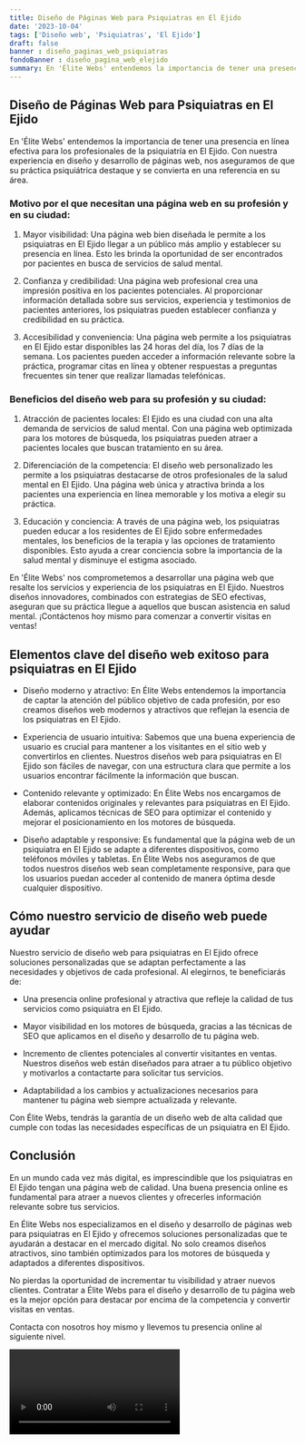 ```yaml
---
title: Diseño de Páginas Web para Psiquiatras en El Ejido
date: '2023-10-04'
tags: ['Diseño web', 'Psiquiatras', 'El Ejido']
draft: false
banner : diseño_paginas_web_psiquiatras
fondoBanner : diseño_pagina_web_elejido
summary: En 'Élite Webs' entendemos la importancia de tener una presencia en línea efectiva para los profesionales de la psiquiatría en El Ejido. Con nuestra experiencia en diseño y desarrollo de páginas web, nos aseguramos de que su práctica psiquiátrica destaque y se convierta en una referencia en su área.
---
```


## Diseño de Páginas Web para Psiquiatras en El Ejido

En 'Élite Webs' entendemos la importancia de tener una presencia en línea efectiva para los profesionales de la psiquiatría en El Ejido. Con nuestra experiencia en diseño y desarrollo de páginas web, nos aseguramos de que su práctica psiquiátrica destaque y se convierta en una referencia en su área.

### Motivo por el que necesitan una página web en su profesión y en su ciudad:

1. Mayor visibilidad: Una página web bien diseñada le permite a los psiquiatras en El Ejido llegar a un público más amplio y establecer su presencia en línea. Esto les brinda la oportunidad de ser encontrados por pacientes en busca de servicios de salud mental.

2. Confianza y credibilidad: Una página web profesional crea una impresión positiva en los pacientes potenciales. Al proporcionar información detallada sobre sus servicios, experiencia y testimonios de pacientes anteriores, los psiquiatras pueden establecer confianza y credibilidad en su práctica.

3. Accesibilidad y conveniencia: Una página web permite a los psiquiatras en El Ejido estar disponibles las 24 horas del día, los 7 días de la semana. Los pacientes pueden acceder a información relevante sobre la práctica, programar citas en línea y obtener respuestas a preguntas frecuentes sin tener que realizar llamadas telefónicas.

### Beneficios del diseño web para su profesión y su ciudad:

1. Atracción de pacientes locales: El Ejido es una ciudad con una alta demanda de servicios de salud mental. Con una página web optimizada para los motores de búsqueda, los psiquiatras pueden atraer a pacientes locales que buscan tratamiento en su área.

2. Diferenciación de la competencia: El diseño web personalizado les permite a los psiquiatras destacarse de otros profesionales de la salud mental en El Ejido. Una página web única y atractiva brinda a los pacientes una experiencia en línea memorable y los motiva a elegir su práctica.

3. Educación y conciencia: A través de una página web, los psiquiatras pueden educar a los residentes de El Ejido sobre enfermedades mentales, los beneficios de la terapia y las opciones de tratamiento disponibles. Esto ayuda a crear conciencia sobre la importancia de la salud mental y disminuye el estigma asociado.

En 'Élite Webs' nos comprometemos a desarrollar una página web que resalte los servicios y experiencia de los psiquiatras en El Ejido. Nuestros diseños innovadores, combinados con estrategias de SEO efectivas, aseguran que su práctica llegue a aquellos que buscan asistencia en salud mental. ¡Contáctenos hoy mismo para comenzar a convertir visitas en ventas!

<GifSeo />

<Cta />

## Elementos clave del diseño web exitoso para psiquiatras en El Ejido

- Diseño moderno y atractivo: En Élite Webs entendemos la importancia de captar la atención del público objetivo de cada profesión, por eso creamos diseños web modernos y atractivos que reflejan la esencia de los psiquiatras en El Ejido.

- Experiencia de usuario intuitiva: Sabemos que una buena experiencia de usuario es crucial para mantener a los visitantes en el sitio web y convertirlos en clientes. Nuestros diseños web para psiquiatras en El Ejido son fáciles de navegar, con una estructura clara que permite a los usuarios encontrar fácilmente la información que buscan.

- Contenido relevante y optimizado: En Élite Webs nos encargamos de elaborar contenidos originales y relevantes para psiquiatras en El Ejido. Además, aplicamos técnicas de SEO para optimizar el contenido y mejorar el posicionamiento en los motores de búsqueda.

- Diseño adaptable y responsive: Es fundamental que la página web de un psiquiatra en El Ejido se adapte a diferentes dispositivos, como teléfonos móviles y tabletas. En Élite Webs nos aseguramos de que todos nuestros diseños web sean completamente responsive, para que los usuarios puedan acceder al contenido de manera óptima desde cualquier dispositivo.

## Cómo nuestro servicio de diseño web puede ayudar

Nuestro servicio de diseño web para psiquiatras en El Ejido ofrece soluciones personalizadas que se adaptan perfectamente a las necesidades y objetivos de cada profesional. Al elegirnos, te beneficiarás de:

- Una presencia online profesional y atractiva que refleje la calidad de tus servicios como psiquiatra en El Ejido.

- Mayor visibilidad en los motores de búsqueda, gracias a las técnicas de SEO que aplicamos en el diseño y desarrollo de tu página web.

- Incremento de clientes potenciales al convertir visitantes en ventas. Nuestros diseños web están diseñados para atraer a tu público objetivo y motivarlos a contactarte para solicitar tus servicios.

- Adaptabilidad a los cambios y actualizaciones necesarios para mantener tu página web siempre actualizada y relevante.

Con Élite Webs, tendrás la garantía de un diseño web de alta calidad que cumple con todas las necesidades específicas de un psiquiatra en El Ejido.

## Conclusión

En un mundo cada vez más digital, es imprescindible que los psiquiatras en El Ejido tengan una página web de calidad. Una buena presencia online es fundamental para atraer a nuevos clientes y ofrecerles información relevante sobre tus servicios.

En Élite Webs nos especializamos en el diseño y desarrollo de páginas web para psiquiatras en El Ejido y ofrecemos soluciones personalizadas que te ayudarán a destacar en el mercado digital. No solo creamos diseños atractivos, sino también optimizados para los motores de búsqueda y adaptados a diferentes dispositivos.

No pierdas la oportunidad de incrementar tu visibilidad y atraer nuevos clientes. Contratar a Élite Webs para el diseño y desarrollo de tu página web es la mejor opción para destacar por encima de la competencia y convertir visitas en ventas.

Contacta con nosotros hoy mismo y llevemos tu presencia online al siguiente nivel.

<Video />

<CtaBot job='Psiquiatras' city='El Ejido'/>

<Gmaps query='El Ejido+españa+maps' />